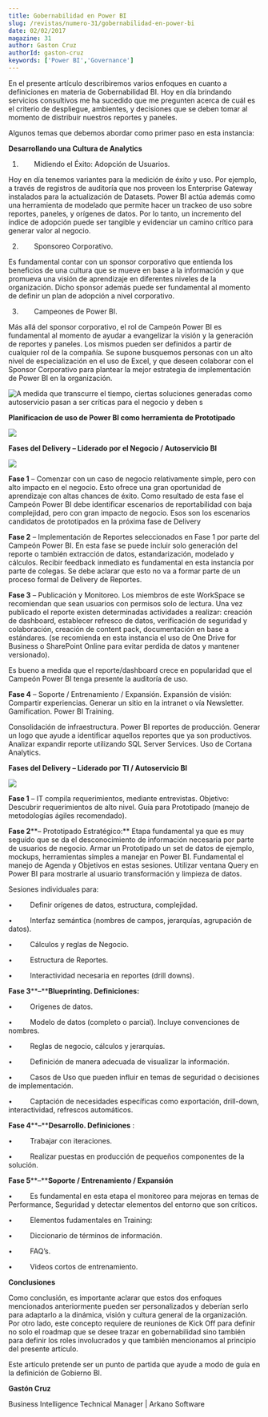 ```yaml
---
title: Gobernabilidad en Power BI
slug: /revistas/numero-31/gobernabilidad-en-power-bi
date: 02/02/2017
magazine: 31
author: Gaston Cruz
authorId: gaston-cruz
keywords: ['Power BI','Governance']
---
```






En el presente artículo describiremos varios enfoques en cuanto a definiciones en materia de Gobernabilidad BI. Hoy en día brindando servicios consultivos me ha sucedido que me pregunten acerca de cuál es el criterio de despliegue, ambientes, y decisiones que se deben tomar al momento de distribuir nuestros reportes y paneles.

Algunos temas que debemos abordar como primer paso en esta instancia:

**Desarrollando una Cultura de Analytics**

1.          Midiendo el Éxito: Adopción de Usuarios.

Hoy en día tenemos variantes para la medición de éxito y uso. Por ejemplo, a través de registros de auditoría que nos proveen los Enterprise Gateway instalados para la actualización de Datasets. Power BI actúa además como una herramienta de modelado que permite hacer un trackeo de uso sobre reportes, paneles, y orígenes de datos. Por lo tanto, un incremento del índice de adopción puede ser tangible y evidenciar un camino crítico para generar valor al negocio.

2.          Sponsoreo Corporativo.

Es fundamental contar con un sponsor corporativo que entienda los beneficios de una cultura que se mueve en base a la información y que promueva una visión de aprendizaje en diferentes niveles de la organización. Dicho sponsor además puede ser fundamental al momento de definir un plan de adopción a nivel corporativo.

3.          Campeones de Power BI.

Más allá del sponsor corporativo, el rol de Campeón Power BI es fundamental al momento de ayudar a evangelizar la visión y la generación de reportes y paneles. Los mismos pueden ser definidos a partir de cualquier rol de la compañía. Se supone busquemos personas con un alto nivel de especialización en el uso de Excel, y que deseen colaborar con el Sponsor Corporativo para plantear la mejor estrategia de implementación de Power BI en la organización.

![A medida que transcurre el tiempo, ciertas soluciones generadas como autoservicio pasan a ser críticas para el negocio y deben s](../../../images/numero31/gobernabilidad-en-power-bi/image1.png)

**Planificacion de uso de Power BI como herramienta de Prototipado**

**![](../../../images/numero31/gobernabilidad-en-power-bi/image2.png)**

**Fases del Delivery – Liderado por el Negocio / Autoservicio BI**



![](../../../images/numero31/gobernabilidad-en-power-bi/image3.png)

**Fase 1**  –  Comenzar con un caso de negocio relativamente simple, pero con alto impacto en el negocio. Esto ofrece una gran oportunidad de aprendizaje con altas chances de éxito. Como resultado de esta fase el Campeón Power BI debe identificar escenarios de reportabilidad con baja complejidad, pero con gran impacto de negocio. Esos son los escenarios candidatos de prototipados en la próxima fase de Delivery

**Fase 2**  –  Implementación de Reportes seleccionados en Fase 1 por parte del Campeón Power BI. En esta fase se puede incluir solo generación del reporte o también extracción de datos, estandarización, modelado y cálculos. Recibir feedback inmediato es fundamental en esta instancia por parte de colegas. Se debe aclarar que esto no va a formar parte de un proceso formal de Delivery de Reportes.

**Fase 3**  –  Publicación y Monitoreo. Los miembros de este WorkSpace se recomiendan que sean usuarios con permisos solo de lectura. Una vez publicado el reporte existen determinadas actividades a realizar: creación de dashboard, establecer refresco de datos, verificación de seguridad y colaboración, creación de content pack, documentación en base a estándares. (se recomienda en esta instancia el uso de One Drive for Business o SharePoint Online para evitar perdida de datos y mantener versionado).

Es bueno a medida que el reporte/dashboard crece en popularidad que el Campeón Power BI tenga presente la auditoría de uso.

**Fase 4**  –  Soporte / Entrenamiento / Expansión. Expansión de visión: Compartir experiencias. Generar un sitio en la intranet o vía Newsletter. Gamification. Power BI Training.

Consolidación de infraestructura. Power BI reportes de producción. Generar un logo que ayude a identificar aquellos reportes que ya son productivos. Analizar expandir reporte utilizando SQL Server Services. Uso de Cortana Analytics.

**Fases del Delivery – Liderado por TI / Autoservicio BI**

**![](../../../images/numero31/gobernabilidad-en-power-bi/image4.png)**

**Fase 1** –  IT compila requerimientos, mediante entrevistas. Objetivo: Descubrir requerimientos de alto nivel. Guía para Prototipado (manejo de metodologías ágiles recomendado).

**Fase 2****–  Prototipado Estratégico:** Etapa fundamental ya que es muy seguido que se da el desconocimiento de información necesaria por parte de usuarios de negocio. Armar un Prototipado un set de datos de ejemplo, mockups, herramientas simples a manejar en Power BI. Fundamental el manejo de Agenda y Objetivos en estas sesiones. Utilizar ventana Query en Power BI para mostrarle al usuario transformación y limpieza de datos.

Sesiones individuales para:

•           Definir orígenes de datos, estructura, complejidad.

•           Interfaz semántica (nombres de campos, jerarquías, agrupación de datos).

•           Cálculos y reglas de Negocio.

•           Estructura de Reportes.

•           Interactividad necesaria en reportes (drill downs).

**Fase 3****–****Blueprinting. Definiciones:**

•           Origenes de datos.

•           Modelo de datos (completo o parcial).  Incluye convenciones de nombres.

•           Reglas de negocio, cálculos y jerarquías.

•           Definición de manera adecuada de visualizar la información.

•           Casos de Uso que pueden influir en temas de seguridad o decisiones de implementación.

•           Captación de necesidades específicas como exportación, drill-down, interactividad, refrescos automáticos.

**Fase 4****–****Desarrollo. Definiciones** :

•           Trabajar con iteraciones.

•           Realizar puestas en producción de pequeños componentes de la solución.

**Fase 5****–****Soporte / Entrenamiento / Expansión**

•           Es fundamental en esta etapa el monitoreo para mejoras en temas de Performance, Seguridad y detectar elementos del entorno que son críticos.

•           Elementos fudamentales en Training:

•           Diccionario de términos de información.

•           FAQ’s.

•           Videos cortos de entrenamiento.



**Conclusiones**

Como conclusión, es importante aclarar que estos dos enfoques mencionados anteriormente pueden ser personalizados y deberían serlo para adaptarlo a la dinámica, visión y cultura general de la organización. Por otro lado, este concepto requiere de reuniones de Kick Off para definir no solo el roadmap que se desee trazar en gobernabilidad sino también para definir los roles involucrados y que también mencionamos al principio del presente artículo.

Este artículo pretende ser un punto de partida que ayude a modo de guía en la definición de Gobierno BI.

**Gastón Cruz**

Business Intelligence Technical Manager | Arkano Software

 
 
